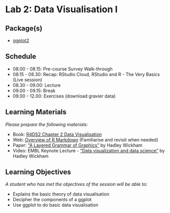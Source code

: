 # Lab 2: Data Visualisation I {.unnumbered}

## Package(s)

- [ggplot2](https://ggplot2.tidyverse.org)

## Schedule

- 08.00 - 08.15: Pre-course Survey Walk-through
- 08.15 - 08.30: Recap: RStudio Cloud, RStudio and R - The Very Basics (Live session)
- 08.30 - 09.00: Lecture
- 09.00 - 09.15: Break
- 09.00 - 12.00: Exercises (download gravier data)

## Learning Materials

_Please prepare the following materials:_

- Book: [R4DS2 Chapter 2 Data Visualisation](https://r4ds.hadley.nz/data-visualize.html)
- Web: [Overview of R Markdown](https://rmarkdown.rstudio.com/lesson-1.html) (Familiarise and revisit when needed)
- Paper: ["A Layered Grammar of Graphics"](http://vita.had.co.nz/papers/layered-grammar.pdf) by Hadley Wickham
- Video: EMBL Keynote Lecture - ["Data visualization and data science"](https://www.youtube.com/watch?v=9YTNYT1maa4) by Hadley Wickham

## Learning Objectives

_A student who has met the objectives of the session will be able to:_

* Explains the basic theory of data visualisation
* Decipher the components of a ggplot
* Use ggplot to do basic data visualisation
